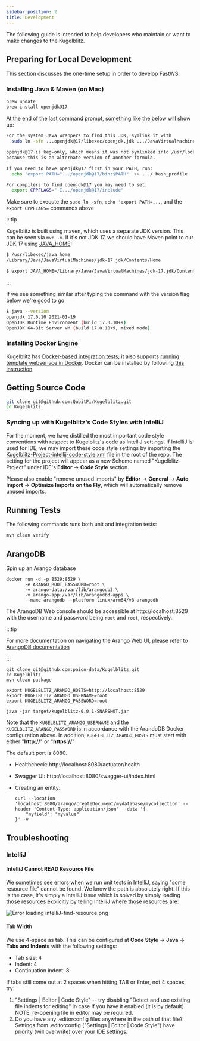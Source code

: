 ```yaml
---
sidebar_position: 2
title: Development
---
```


The following guide is intended to help developers who maintain or want to make changes to the Kugelblitz.

Preparing for Local Development
-------------------------------

This section discusses the one-time setup in order to develop FastWS.

### Installing Java & Maven (on Mac)

```bash
brew update
brew install openjdk@17
```

At the end of the last command prompt, something like the below will show up:

```bash
For the system Java wrappers to find this JDK, symlink it with
  sudo ln -sfn ...openjdk@17/libexec/openjdk.jdk .../JavaVirtualMachines/openjdk-17.jdk

openjdk@17 is keg-only, which means it was not symlinked into /usr/local,
because this is an alternate version of another formula.

If you need to have openjdk@17 first in your PATH, run:
  echo 'export PATH=".../openjdk@17/bin:$PATH"' >> .../.bash_profile

For compilers to find openjdk@17 you may need to set:
  export CPPFLAGS="-I.../openjdk@17/include"
```

Make sure to execute the `sudo ln -sfn`, `echo 'export PATH=...`, and the `export CPPFLAGS=` commands above

:::tip

Kugelblitz is built using maven, which uses a separate JDK version. This can be seen via `mvn -v`. If it's not JDK 17, we
should have Maven point to our JDK 17 using [JAVA_HOME](https://stackoverflow.com/a/2503679):

```bash
$ /usr/libexec/java_home
/Library/Java/JavaVirtualMachines/jdk-17.jdk/Contents/Home

$ export JAVA_HOME=/Library/Java/JavaVirtualMachines/jdk-17.jdk/Contents/Home
```

:::

If we see something similar after typing the command with the version flag below we're good to go

```bash
$ java --version
openjdk 17.0.10 2021-01-19
OpenJDK Runtime Environment (build 17.0.10+9)
OpenJDK 64-Bit Server VM (build 17.0.10+9, mixed mode)
```

### Installing Docker Engine

Kugelblitz has
[Docker-based integration tests](https://github.com/QubitPi/Kugelblitz/blob/master/src/test/java/org/qubitpi/kugelblitz/arango/ArangoControllerIT.java);
it also supports
[running template webserivce in Docker](https://github.com/QubitPi/Kugelblitz/blob/master/src/test/java/org/qubitpi/kugelblitz/DockerComposeIT.java).
Docker can be installed by following [this instruction](https://docker.qubitpi.org/desktop/setup/install/mac-install/)

Getting Source Code
-------------------

```bash
git clone git@github.com:QubitPi/Kugelblitz.git
cd Kugelblitz
```

### Syncing up with Kugelblitz's Code Styles with IntelliJ

For the moment, we have distilled the most important code style conventions with respect to Kugelblitz's code as IntelliJ
settings. If IntelliJ is used for IDE, we may import these code style settings by importing the
[Kugelblitz-Project-intellij-code-style.xml](https://github.com/QubitPi/Kugelblitz/blob/master/Kugelblitz-Project-intellij-code-style.xml)
file in the root of the repo. The setting for the project will appear as a new Scheme named "Kugelblitz-Project" under
IDE's __Editor__ -> __Code Style__ section.

Please also enable "remove unused imports" by __Editor__ -> __General__ -> __Auto Import__ -> __Optimize Imports on the
Fly__, which will automatically remove unused imports.

Running Tests
-------------

The following commands runs both unit and integration tests:

```bash
mvn clean verify
```

ArangoDB
--------

Spin up an Arango database

```console
docker run -d -p 8529:8529 \
       -e ARANGO_ROOT_PASSWORD=root \
       -v arango-data:/var/lib/arangodb3 \
       -v arango-app:/var/lib/arangodb3-apps \
       --name arangodb --platform linux/arm64/v8 arangodb
```

The ArangoDB Web console should be accessible at http://localhost:8529 with the username and password being `root` and
`root`, respectively.

:::tip

For more documentation on navigating the Arango Web UI, please refer to
[ArangoDB documentation](https://arango.paion-data.dev/stable/components/web-interface/)

:::

```console
git clone git@github.com:paion-data/Kugelblitz.git
cd Kugelblitz
mvn clean package

export KUGELBLITZ_ARANGO_HOSTS=http://localhost:8529
export KUGELBLITZ_ARANGO_USERNAME=root
export KUGELBLITZ_ARANGO_PASSWORD=root

java -jar target/kugelblitz-0.0.1-SNAPSHOT.jar
```

Note that the `KUGELBLITZ_ARANGO_USERNAME` and the `KUGELBLITZ_ARANGO_PASSWORD` is in accordance with the ArandoDB Docker
configuration above. In addition, `KUGELBLITZ_ARANGO_HOSTS` must start with either "__http://__" or "__https://__"

The default port is 8080.

- Healthcheck: http://localhost:8080/actuator/health
- Swagger UI: http://localhost:8080/swagger-ui/index.html
- Creating an entity:

  ```console
  curl --location 'localhost:8080/arango/createDocument/mydatabase/mycollection' --header 'Content-Type: application/json' --data '{
      "myfield": "myvalue"
  }' -v
  ```

Troubleshooting
---------------

### IntelliJ

#### IntelliJ Cannot READ Resource File

We sometimes see errors when we run unit tests in IntelliJ, saying "some resource file" cannot be found. We know the
path is absolutely right. If this is the case, it's simply a IntelliJ issue which is solved by simply loading those
resources explicitly by telling IntelliJ where those resources are:

![Error loading intelliJ-find-resource.png](img/intelliJ-find-resource.png)

#### Tab Width

We use 4-space as tab. This can be configured at __Code Style__ -> __Java__ -> __Tabs and Indents__ with the following
settings:

- Tab size: 4
- Indent: 4
- Continuation indent: 8

If tabs still come out at 2 spaces when hitting TAB or Enter, not 4 spaces, try:

1. "Settings | Editor | Code Style" -- try disabling "Detect and use existing file indents for editing" in case if you
   have it enabled (it is by default). NOTE: re-opening file in editor may be required.
2. Do you have any .editorconfig files anywhere in the path of that file? Settings from .editorconfig
   ("Settings | Editor | Code Style") have priority (will overwrite) over your IDE settings.
